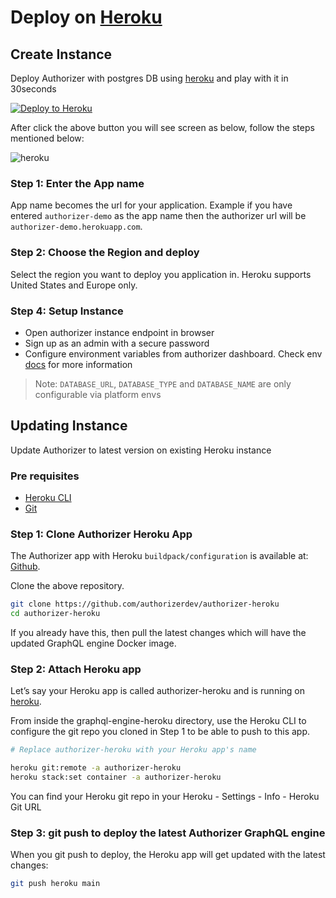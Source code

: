 # Deploy on [Heroku](https://heroku.com)

## Create Instance

Deploy Authorizer with postgres DB using [heroku](https://github.com/authorizerdev/authorizer-heroku) and play with it in 30seconds

[![Deploy to Heroku](https://www.herokucdn.com/deploy/button.svg)](https://heroku.com/deploy?template=https://github.com/authorizerdev/authorizer-heroku)

After click the above button you will see screen as below, follow the steps mentioned below:

<img src="/images/heroku.png" alt="heroku" />

### Step 1: Enter the App name

App name becomes the url for your application. Example if you have entered `authorizer-demo` as the app name then the authorizer url will be `authorizer-demo.herokuapp.com`.

### Step 2: Choose the Region and deploy

Select the region you want to deploy you application in. Heroku supports United States and Europe only.

### Step 4: Setup Instance

- Open authorizer instance endpoint in browser
- Sign up as an admin with a secure password
- Configure environment variables from authorizer dashboard. Check env [docs](/core/env) for more information

> Note: `DATABASE_URL`, `DATABASE_TYPE` and `DATABASE_NAME` are only configurable via platform envs

## Updating Instance

Update Authorizer to latest version on existing Heroku instance

### Pre requisites

- [Heroku CLI](https://devcenter.heroku.com/articles/heroku-cli)
- [Git](https://git-scm.com/downloads)

### Step 1: Clone Authorizer Heroku App

The Authorizer app with Heroku `buildpack/configuration` is available at: [Github](https://github.com/authorizerdev/authorizer-heroku).

Clone the above repository.

```sh
git clone https://github.com/authorizerdev/authorizer-heroku
cd authorizer-heroku
```

If you already have this, then pull the latest changes which will have the updated GraphQL engine Docker image.

### Step 2: Attach Heroku app

Let’s say your Heroku app is called authorizer-heroku and is running on [heroku](https://authorizer-heroku.herokuapp.com).

From inside the graphql-engine-heroku directory, use the Heroku CLI to configure the git repo you cloned in Step 1 to be able to push to this app.

```sh
# Replace authorizer-heroku with your Heroku app's name

heroku git:remote -a authorizer-heroku
heroku stack:set container -a authorizer-heroku
```

You can find your Heroku git repo in your Heroku - Settings - Info - Heroku Git URL

### Step 3: git push to deploy the latest Authorizer GraphQL engine

When you git push to deploy, the Heroku app will get updated with the latest changes:

```sh
git push heroku main
```
